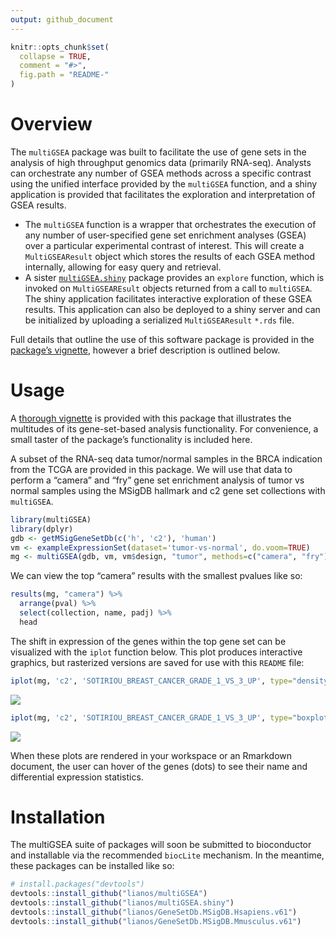 ```yaml
---
output: github_document
---
```


<!-- README.md is generated from README.Rmd. Please edit that file -->

```r
knitr::opts_chunk$set(
  collapse = TRUE,
  comment = "#>",
  fig.path = "README-"
)
```

# Overview

The `multiGSEA` package was built to facilitate the use of gene sets in the
analysis of high throughput genomics data (primarily RNA-seq). Analysts can
orchestrate any number of GSEA methods across a specific contrast using the
unified interface provided by the `multiGSEA` function, and a shiny application
is provided that facilitates the exploration and interpretation of GSEA results.

* The `multiGSEA` function is a wrapper that orchestrates the execution of any
  number of user-specified gene set enrichment analyses (GSEA) over a particular
  experimental contrast of interest. This will create a `MultiGSEAResult`
  object which stores the results of each GSEA method internally, allowing
  for easy query and retrieval.
* A sister [`multiGSEA.shiny`](https://github.com/lianos/multiGSEA.shiny)
  package provides an `explore` function, which is invoked on `MultiGSEAREsult`
  objects returned from a call to `multiGSEA`. The shiny application facilitates
  interactive exploration of these GSEA results. This application can also be
  deployed to a shiny server and can be initialized by uploading a serialized
  `MultiGSEAResult` `*.rds` file.

Full details that outline the use of this software package is provided in the
[package's vignette](vignettes/multiGSEA.Rmd), however a brief description is
outlined below.

# Usage

A [thorough vignette](vignettes/multiGSEA.Rmd) is provided with this package
that illustrates the multitudes of its gene-set-based analysis functionality.
For convenience, a small taster of the package's functionality is included here.

A subset of the RNA-seq data tumor/normal samples in the BRCA indication from
the TCGA are provided in this package. We will use that data to perform a
"camera" and "fry" gene set enrichment analysis of tumor vs normal samples
using the MSigDB hallmark and c2 gene set collections  with `multiGSEA`.

```r
library(multiGSEA)
library(dplyr)
gdb <- getMSigGeneSetDb(c('h', 'c2'), 'human')
vm <- exampleExpressionSet(dataset='tumor-vs-normal', do.voom=TRUE)
mg <- multiGSEA(gdb, vm, vm$design, "tumor", methods=c("camera", "fry"))
```

We can view the top "camera" results with the smallest pvalues like so:

```r
results(mg, "camera") %>% 
  arrange(pval) %>% 
  select(collection, name, padj) %>% 
  head
```

The shift in expression of the genes within the top gene set can be visualized
with the `iplot` function below. This plot produces interactive graphics, but
rasterized versions are saved for use with this `README` file:

```r
iplot(mg, 'c2', 'SOTIRIOU_BREAST_CANCER_GRADE_1_VS_3_UP', type="density")
```

<img src="vignettes/images/README_iplot_density.png" />

```r
iplot(mg, 'c2', 'SOTIRIOU_BREAST_CANCER_GRADE_1_VS_3_UP', type="boxplot")
```

<img src="vignettes/images/README_iplot_boxplot.png" />

When these plots are rendered in your workspace or an Rmarkdown document,
the user can hover of the genes (dots) to see their name and differential
expression statistics.

# Installation

The multiGSEA suite of packages will soon be submitted to bioconductor and
installable via the recommended `biocLite` mechanism. In the meantime, these
packages can be installed like so:

```r
# install.packages("devtools")
devtools::install_github("lianos/multiGSEA")
devtools::install_github("lianos/multiGSEA.shiny")
devtools::install_github("lianos/GeneSetDb.MSigDB.Hsapiens.v61")
devtools::install_github("lianos/GeneSetDb.MSigDB.Mmusculus.v61")
```
